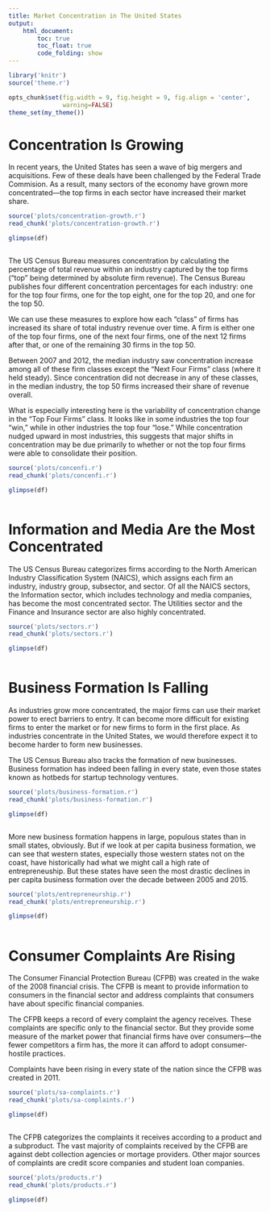 ```yaml
---
title: Market Concentration in The United States
output:
    html_document:
        toc: true
        toc_float: true
        code_folding: show
---
```


```r
library('knitr')
source('theme.r')

opts_chunk$set(fig.width = 9, fig.height = 9, fig.align = 'center',
               warning=FALSE)
theme_set(my_theme())
```

# Concentration Is Growing
In recent years, the United States has seen a wave of big mergers and
acquisitions. Few of these deals have been challenged by the Federal Trade
Commision. As a result, many sectors of the economy have grown more
concentrated---the top firms in each sector have increased their market share.

```r
source('plots/concentration-growth.r')
read_chunk('plots/concentration-growth.r')
```
```r
glimpse(df)
```
```r
```

The US Census Bureau measures concentration by calculating the percentage of
total revenue within an industry captured by the top firms ("top" being
determined by absolute firm revenue). The Census Bureau publishes four
different concentration percentages for each industry: one for the top four
firms, one for the top eight, one for the top 20, and one for the top 50.

We can use these measures to explore how each "class" of firms has increased
its share of total industry revenue over time. A firm is either one of the top
four firms, one of the next four firms, one of the next 12 firms after that, or
one of the remaining 30 firms in the top 50.

Between 2007 and 2012, the median industry saw concentration increase among all
of these firm classes except the "Next Four Firms" class (where it held
steady). Since concentration did not decrease in any of these classes, in the
median industry, the top 50 firms increased their share of revenue overall.

What is especially interesting here is the variability of concentration change
in the "Top Four Firms" class. It looks like in some industries the top four
"win," while in other industries the top four "lose." While concentration
nudged upward in most industries, this suggests that major shifts in
concentration may be due primarily to whether or not the top four firms were
able to consolidate their position.

```r
source('plots/concenfi.r')
read_chunk('plots/concenfi.r')
```
```r
glimpse(df)
```
```r
```

# Information and Media Are the Most Concentrated
The US Census Bureau categorizes firms according to the North American Industry
Classification System (NAICS), which assigns each firm an industry, industry
group, subsector, and sector. Of all the NAICS sectors, the Information sector,
which includes technology and media companies, has become the most concentrated
sector. The Utilities sector and the Finance and Insurance sector are also
highly concentrated.

```r
source('plots/sectors.r')
read_chunk('plots/sectors.r')
```
```r
glimpse(df)
```
```r
```

# Business Formation Is Falling
As industries grow more concentrated, the major firms can use their market
power to erect barriers to entry. It can become more difficult for existing
firms to enter the market or for new firms to form in the first place. As
industries concentrate in the United States, we would therefore expect it to
become harder to form new businesses.

The US Census Bureau also tracks the formation of new businesses. Business
formation has indeed been falling in every state, even those states known as
hotbeds for startup technology ventures.

```r
source('plots/business-formation.r')
read_chunk('plots/business-formation.r')
```
```r
glimpse(df)
```
```r
```

More new business formation happens in large, populous states than in small
states, obviously. But if we look at per capita business formation, we can see
that western states, especially those western states not on the coast, have
historically had what we might call a high rate of entrepreneuship. But these
states have seen the most drastic declines in per capita business formation
over the decade between 2005 and 2015.

```r
source('plots/entrepreneurship.r')
read_chunk('plots/entrepreneurship.r')
```
```r
glimpse(df)
```
```r
```

# Consumer Complaints Are Rising
The Consumer Financial Protection Bureau (CFPB) was created in the wake of the
2008 financial crisis. The CFPB is meant to provide information to consumers in
the financial sector and address complaints that consumers have about specific
financial companies.

The CFPB keeps a record of every complaint the agency receives. These
complaints are specific only to the financial sector. But they provide some
measure of the market power that financial firms have over consumers---the
fewer competitors a firm has, the more it can afford to adopt consumer-hostile
practices.

Complaints have been rising in every state of the nation since the CFPB was
created in 2011.

```r
source('plots/sa-complaints.r')
read_chunk('plots/sa-complaints.r')
```
```r
glimpse(df)
```
```r
```

The CFPB categorizes the complaints it receives according to a product and a
subproduct. The vast majority of complaints received by the CFPB are against
debt collection agencies or mortage providers. Other major sources of
complaints are credit score companies and student loan companies.

```r
source('plots/products.r')
read_chunk('plots/products.r')
```
```r
glimpse(df)
```
```r
```
